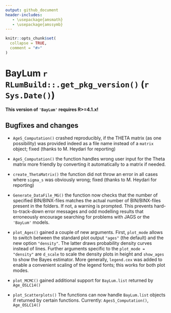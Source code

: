 ```yaml
---
output: github_document
header-includes:
   - \usepackage{amsmath}
   - \usepackage{amssymb}
---
```

<!-- NEWS.md was auto-generated by NEWS.Rmd. Please DO NOT edit by hand!-->

```r
knitr::opts_chunk$set(
  collapse = TRUE,
  comment = "#>"
)
```

# BayLum `r RLumBuild::.get_pkg_version()` (`r Sys.Date()`)

**This version of `'BayLum'` requires R>=4.1.x!**

## Bugfixes and changes

* `AgeS_Computation()` crashed reproducibly, if the THETA matrix (as one possibility) was provided
indeed as a file name instead of a `matrix` object; fixed (thanks to M. Heydari for reporting)

* `AgeS_Computation()` the function handles wrong user input for the Theta matrix more friendly by converting 
it automatically to a matrix if needed. 

* `create_ThetaMatrix()` the function did not throw an error in all cases where `sigma_s` was obviously wrong; fixed (thanks to M. Heydari for reporting)

* `Generate_DataFile_MG()` the function now checks that the number of specified BIN/BINX-files matches the actual number of BIN/BINX-files present in the folders. If not, a warning is prompted. This prevents hard-to-track-down error messages and odd modelling results that erroneously encourage searching for problems with JAGS or the `'BayLum'` models. 

* `plot_Ages()` gained a couple of new arguments. First, `plot_mode` allows to switch between the standard plot output `"ages"` (the default) and the new option `"density"`. The latter draws probability density curves instead of lines. Further arguments specific to the `plot_mode = "density"` are `d_scale` to scale the density plots in height and `show_ages` to show the Bayes estimator. More generally, `legend.cex` was added to enable a convenient scaling of the legend fonts; this works for both plot modes.

* `plot_MCMC()` gained additional support for `BayLum.list` returned by `Age_OSLC14()`

* `plot_Scatterplots()` The functions can now handle `BayLum.list` objects if returned by certain functions. Currently: `AgesS_Computation()`, `Age_OSLC14()`
